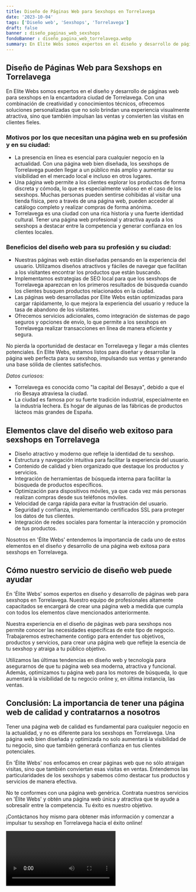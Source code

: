 ```yaml
---
title: Diseño de Páginas Web para Sexshops en Torrelavega
date: '2023-10-04'
tags: ['Diseño web', 'Sexshops', 'Torrelavega']
draft: false
banner : diseño_paginas_web_sexshops
fondoBanner : diseño_pagina_web_torrelavega.webp
summary: En Elite Webs somos expertos en el diseño y desarrollo de páginas web para sexshops en la encantadora ciudad de Torrelavega. Con una combinación de creatividad y conocimientos técnicos, ofrecemos soluciones personalizadas que no solo brindan una experiencia visualmente atractiva, sino que también impulsan las ventas y convierten las visitas en clientes fieles.
---
```


## Diseño de Páginas Web para Sexshops en Torrelavega

En Elite Webs somos expertos en el diseño y desarrollo de páginas web para sexshops en la encantadora ciudad de Torrelavega. Con una combinación de creatividad y conocimientos técnicos, ofrecemos soluciones personalizadas que no solo brindan una experiencia visualmente atractiva, sino que también impulsan las ventas y convierten las visitas en clientes fieles.

### Motivos por los que necesitan una página web en su profesión y en su ciudad:

- La presencia en línea es esencial para cualquier negocio en la actualidad. Con una página web bien diseñada, los sexshops de Torrelavega pueden llegar a un público más amplio y aumentar su visibilidad en el mercado local e incluso en otros lugares.
- Una página web permite a los clientes explorar los productos de forma discreta y cómoda, lo que es especialmente valioso en el caso de los sexshops. Muchas personas pueden sentirse cohibidas al visitar una tienda física, pero a través de una página web, pueden acceder al catálogo completo y realizar compras de forma anónima.
- Torrelavega es una ciudad con una rica historia y una fuerte identidad cultural. Tener una página web profesional y atractiva ayuda a los sexshops a destacar entre la competencia y generar confianza en los clientes locales.

### Beneficios del diseño web para su profesión y su ciudad:

- Nuestras páginas web están diseñadas pensando en la experiencia del usuario. Utilizamos diseños atractivos y fáciles de navegar que facilitan a los visitantes encontrar los productos que están buscando.
- Implementamos estrategias de SEO local para que los sexshops de Torrelavega aparezcan en los primeros resultados de búsqueda cuando los clientes busquen productos relacionados en la ciudad.
- Las páginas web desarrolladas por Elite Webs están optimizadas para cargar rápidamente, lo que mejora la experiencia del usuario y reduce la tasa de abandono de los visitantes.
- Ofrecemos servicios adicionales, como integración de sistemas de pago seguros y opciones de envío, lo que permite a los sexshops en Torrelavega realizar transacciones en línea de manera eficiente y segura.

No pierda la oportunidad de destacar en Torrelavega y llegar a más clientes potenciales. En Elite Webs, estamos listos para diseñar y desarrollar la página web perfecta para su sexshop, impulsando sus ventas y generando una base sólida de clientes satisfechos.

*Datos curiosos:*
- Torrelavega es conocida como "la capital del Besaya", debido a que el río Besaya atraviesa la ciudad.
- La ciudad es famosa por su fuerte tradición industrial, especialmente en la industria lechera. Es hogar de algunas de las fábricas de productos lácteos más grandes de España.

<GifSeo />

<Cta />

## Elementos clave del diseño web exitoso para sexshops en Torrelavega

- Diseño atractivo y moderno que refleje la identidad de tu sexshop.
- Estructura y navegación intuitiva para facilitar la experiencia del usuario.
- Contenido de calidad y bien organizado que destaque los productos y servicios.
- Integración de herramientas de búsqueda interna para facilitar la búsqueda de productos específicos.
- Optimización para dispositivos móviles, ya que cada vez más personas realizan compras desde sus teléfonos móviles.
- Velocidad de carga rápida para evitar la frustración del usuario.
- Seguridad y confianza, implementando certificados SSL para proteger los datos de tus clientes.
- Integración de redes sociales para fomentar la interacción y promoción de tus productos.

Nosotros en 'Élite Webs' entendemos la importancia de cada uno de estos elementos en el diseño y desarrollo de una página web exitosa para sexshops en Torrelavega.

## Cómo nuestro servicio de diseño web puede ayudar

En 'Élite Webs' somos expertos en diseño y desarrollo de páginas web para sexshops en Torrelavega. Nuestro equipo de profesionales altamente capacitados se encargará de crear una página web a medida que cumpla con todos los elementos clave mencionados anteriormente.

Nuestra experiencia en el diseño de páginas web para sexshops nos permite conocer las necesidades específicas de este tipo de negocio. Trabajaremos estrechamente contigo para entender tus objetivos, productos y servicios, para crear una página web que refleje la esencia de tu sexshop y atraiga a tu público objetivo.

Utilizamos las últimas tendencias en diseño web y tecnología para asegurarnos de que tu página web sea moderna, atractiva y funcional. Además, optimizamos tu página web para los motores de búsqueda, lo que aumentará la visibilidad de tu negocio online y, en última instancia, las ventas.

## Conclusión: La importancia de tener una página web de calidad y contratarnos a nosotros

Tener una página web de calidad es fundamental para cualquier negocio en la actualidad, y no es diferente para los sexshops en Torrelavega. Una página web bien diseñada y optimizada no solo aumentará la visibilidad de tu negocio, sino que también generará confianza en tus clientes potenciales.

En 'Élite Webs' nos enfocamos en crear páginas web que no sólo atraigan visitas, sino que también conviertan esas visitas en ventas. Entendemos las particularidades de los sexshops y sabemos cómo destacar tus productos y servicios de manera efectiva.

No te conformes con una página web genérica. Contrata nuestros servicios en 'Élite Webs' y obtén una página web única y atractiva que te ayude a sobresalir entre la competencia. Tu éxito es nuestro objetivo.

¡Contáctanos hoy mismo para obtener más información y comenzar a impulsar tu sexshop en Torrelavega hacia el éxito online!

<Video />

<CtaBot job='Sexshops' city='Torrelavega'/>

<Gmaps query='Torrelavega+españa+maps' />